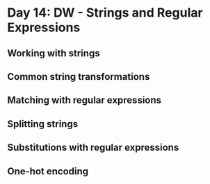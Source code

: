 # Day 14: DW - Strings and Regular Expressions

## Working with strings

## Common string transformations

## Matching with regular expressions

## Splitting strings

## Substitutions with regular expressions

## One-hot encoding

